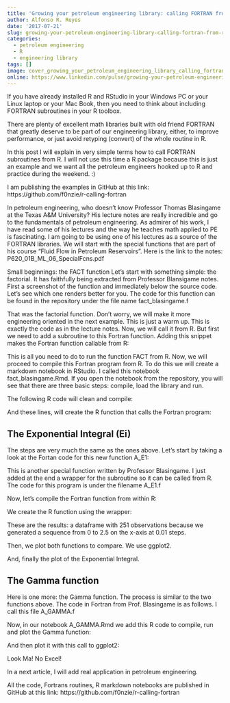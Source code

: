 ```yaml
---
title: 'Growing your petroleum engineering library: calling FORTRAN from R'
author: Alfonso R. Reyes
date: '2017-07-21'
slug: growing-your-petroleum-engineering-library-calling-fortran-from-r
categories:
  - petroleum engineering
  - R
  - engineering library
tags: []
image: cover_growing_your_petroleum_engineering_library_calling_fortran.jpg
online: https://www.linkedin.com/pulse/growing-your-petroleum-engineering-library-calling-fortran-reyes/
---
```



If you have already installed R and RStudio in your Windows PC or your Linux laptop or your Mac Book, then you need to think about including FORTRAN subroutines in your R toolbox.

There are plenty of excellent math libraries built with old friend FORTRAN that greatly deserve to be part of our engineering library, either, to improve performance, or just avoid retyping (convert) of the whole routine in R.

In this post I will explain in very simple terms how to call FORTRAN subroutines from R. I will not use this time a R package because this is just an example and we want all the petroleum engineers hooked up to R and practice during the weekend. :)

I am publishing the examples in GitHub at this link: https://github.com/f0nzie/r-calling-fortran

In petroleum engineering, who doesn't know Professor Thomas Blasingame at the Texas A&M University? His lecture notes are really incredible and go to the fundamentals of petroleum engineering. As admirer of his work, I have read some of his lectures and the way he teaches math applied to PE is fascinating. I am going to be using one of his lectures as a source of the FORTRAN libraries. We will start with the special functions that are part of his course "Fluid Flow in Petroleum Reservoirs". Here is the link to the notes: P620_01B_ML_06_SpecialFcns.pdf

Small beginnings: the FACT function
Let's start with something simple: the factorial. It has faithfully being extracted from Professor Blansigame notes. First a screenshot of the function and immediately below the source code. Let's see which one renders better for you. The code for this function can be found in the repository under the file name fact_blasingame.f


That was the factorial function. Don't worry, we will make it more engineering oriented in the next example. This is just a warm up. This is exactly the code as in the lecture notes. Now, we will call it from R. But first we need to add a subroutine to this Fortran function. Adding this snippet makes the Fortran function callable from R:



This is all you need to do to run the function FACT from R. Now, we will proceed to compile this Fortran program from R. To do this we will create a markdown notebook in RStudio. I called this notebook fact_blasingame.Rmd. If you open the notebook from the repository, you will see that there are three basic steps: compile, load the library and run.

The following R code will clean and compile:

And these lines, will create the R function that calls the Fortran program:


## The Exponential Integral (Ei)
The steps are very much the same as the ones above. Let's start by taking a look at the Fortan code for this new function A_E1:

This is another special function written by Professor Blasingame. I just added at the end a wrapper for the subroutine so it can be called from R. The code for this program is under the filename A_E1.f

Now, let's compile the Fortran function from within R:

We create the R function using the wrapper:


These are the results: a dataframe with 251 observations because we generated a sequence from 0 to 2.5 on the x-axis at 0.01 steps.


Then, we plot both functions to compare. We use ggplot2.


And, finally the plot of the Exponential Integral.



## The Gamma function
Here is one more: the Gamma function. The process is similar to the two functions above. The code in Fortran from Prof. Blasingame is as follows. I call this file A_GAMMA.f



Now, in our notebook A_GAMMA.Rmd we add this R code to compile, run and plot the Gamma function:


And then plot it with this call to ggplot2:



Look Ma! No Excel!

In a next article, I will add real application in petroleum engineering.

All the code, Fortrans routines, R markdown notebooks are published in GitHub at this link: https://github.com/f0nzie/r-calling-fortran







